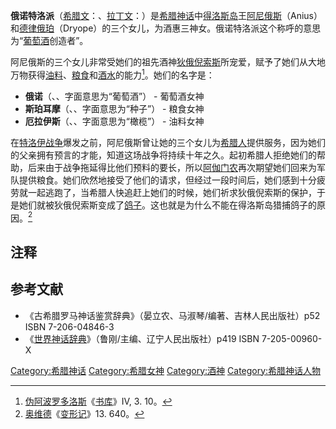 '''俄诺特洛派'''（[[希腊文|希腊文]]：{{lang|el|Οἰνοτρόπαι}}、[[拉丁文|拉丁文]]：{{lang|la|Oenotropae}}）是[[希腊神话|希腊神话]]中[[得洛斯岛|得洛斯岛]]王[[阿尼俄斯|阿尼俄斯]]（Anius）和[[德律俄珀|德律俄珀]]（Dryope）的三个女儿，为酒惠三神女。俄诺特洛派这个称呼的意思为“[[葡萄酒|葡萄酒]]创造者”。

阿尼俄斯的三个女儿非常受她们的祖先酒神[[狄俄倪索斯|狄俄倪索斯]]所宠爱，赋予了她们从大地万物获得[[油|油料]]、[[粮食|粮食]]和[[酒|酒水]]的能力<ref>[[伪阿波罗多洛斯|伪阿波罗多洛斯]]《[[书库|书库]]》IV, 3. 10。</ref>。她们的名字是：

*'''俄诺'''（{{lang|el|Οἰνώ}}、{{lang|la|Oeno}}、字面意思为“葡萄酒”） - 葡萄酒女神
*'''斯珀耳摩'''（{{lang|el|Σπερμώ}}、{{lang|la|Spermo}}、字面意思为“种子”） - 粮食女神
*'''厄拉伊斯'''（{{lang|el|Ἐλαΐς}}、{{lang|la|Elais}}、字面意思为“橄榄”） - 油料女神

在[[特洛伊战争|特洛伊战争]]爆发之前，阿尼俄斯曾让她的三个女儿为[[希腊人|希腊人]]提供服务，因为她们的父亲拥有预言的才能，知道这场战争将持续十年之久。起初希腊人拒绝她们的帮助，后来由于战争拖延得比他们预料的要长，所以[[阿伽门农|阿伽门农]]再次期望她们回来为军队提供粮食。她们欣然地接受了他们的请求，但经过一段时间后，她们感到十分疲劳就一起逃跑了，当希腊人快追赶上她们的时候，她们祈求狄俄倪索斯的保护，于是她们就被狄俄倪索斯变成了[[鸽子|鸽子]]。这也就是为什么不能在得洛斯岛猎捕鸽子的原因。<ref>[[奥维德|奥维德]]《[[变形记_(奥维德)|变形记]]》13. 640。</ref>

== 注释 ==
{{reflist}}

== 参考文献 ==
*《古希腊罗马神话鉴赏辞典》（晏立农、马淑琴/编著、吉林人民出版社）p52 ISBN 7-206-04846-3
*《[[世界神话辞典|世界神话辞典]]》（鲁刚/主编、辽宁人民出版社）p419 ISBN 7-205-00960-X

[[Category:希腊神话|Category:希腊神话]]
[[Category:希腊女神|Category:希腊女神]]
[[Category:酒神|Category:酒神]]
[[Category:希腊神话人物|Category:希腊神话人物]]